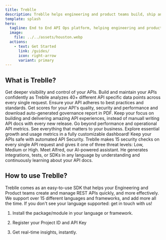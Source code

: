 ```yaml
---
title: Treblle
description: Treblle helps engineering and product teams build, ship and understand their REST APIs in one single place.
template: splash
hero:
  tagline: End to End API Ops platform, helping engineering and product teams build, ship and understand their REST APis in one single place.
  image:
    file: ../../assets/houston.webp
  actions:
    - text: Get Started
      link: /guides/
      icon: right-arrow
      variant: primary
---
```


## What is Treblle?

<CardGrid>
	<Card title="Observability">
		Get deeper visibility and control of your APIs. Build and maintain your APIs confidently as Treblle analyzes 40+ different API specific data points across every single request.
	</Card>
	<Card title="Governance">
		Ensure your API adheres to best practices and standards. Get scores for your API's quality, security and performance and download auto-generated governance report in PDF.
	</Card>
	<Card title="Documentation">
		Keep your focus on building and delivering amazing API experiences, instead of manuall writing API docs with every new release.
	</Card>
	<Card title="Analytics">
		Go beyond performance and operational API metrics. See everything that matters to your business. Explore essential growth and usage metrics in a fully customizable dashboard!
	</Card>
	<Card title="Security">
		Keep your APIs safe with automated API Security. Treblle makes 15 security checks on every single API request and gives it one of three threat levels: Low, Medium or High.
	</Card>
	<Card title="AI Assistant">
		Meet Alfred, our AI-powered assistant. He generates integrations, tests, or SDKs in any language by understanding and continuously learning about your API docs.
	</Card>
</CardGrid>

## How to use Treblle?

Treblle comes as an easy-to-use SDK that helps your Engineering and Product teams create and manage REST APIs quickly, and more effectively. We support over 15 different languages and frameworks, and add more all the time. If you don't see your language supported: get in touch with us!

<Steps>

1. Install the package/module in your language or framework.

2. Register your Project ID and API Key

3. Get real-time insights, instantly.

</Steps>
